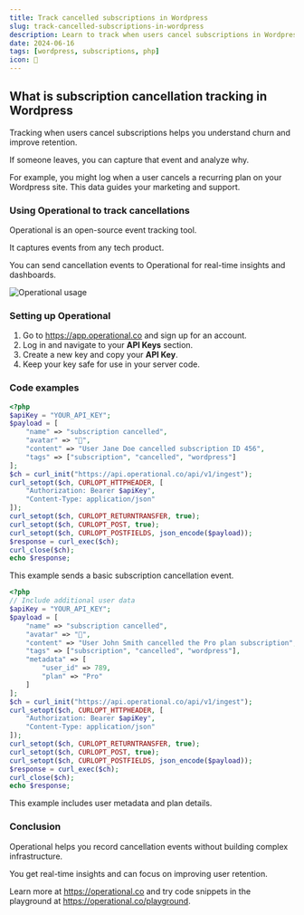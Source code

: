 ```yaml
---
title: Track cancelled subscriptions in Wordpress
slug: track-cancelled-subscriptions-in-wordpress
description: Learn to track when users cancel subscriptions in Wordpress using Operational for real-time monitoring and analysis.
date: 2024-06-16
tags: [wordpress, subscriptions, php]
icon: 🔄
---
```


## What is subscription cancellation tracking in Wordpress

Tracking when users cancel subscriptions helps you understand churn and improve retention.

If someone leaves, you can capture that event and analyze why.

For example, you might log when a user cancels a recurring plan on your Wordpress site. This data guides your marketing and support.

### Using Operational to track cancellations

Operational is an open-source event tracking tool.

It captures events from any tech product.

You can send cancellation events to Operational for real-time insights and dashboards.

![Operational usage](https://operational.co/images/misc/ops-usage.jpg)

### Setting up Operational

1. Go to https://app.operational.co and sign up for an account.
2. Log in and navigate to your **API Keys** section.
3. Create a new key and copy your **API Key**.
4. Keep your key safe for use in your server code.

### Code examples

```php
<?php
$apiKey = "YOUR_API_KEY";
$payload = [
    "name" => "subscription cancelled",
    "avatar" => "🔄",
    "content" => "User Jane Doe cancelled subscription ID 456",
    "tags" => ["subscription", "cancelled", "wordpress"]
];
$ch = curl_init("https://api.operational.co/api/v1/ingest");
curl_setopt($ch, CURLOPT_HTTPHEADER, [
    "Authorization: Bearer $apiKey",
    "Content-Type: application/json"
]);
curl_setopt($ch, CURLOPT_RETURNTRANSFER, true);
curl_setopt($ch, CURLOPT_POST, true);
curl_setopt($ch, CURLOPT_POSTFIELDS, json_encode($payload));
$response = curl_exec($ch);
curl_close($ch);
echo $response;
```

This example sends a basic subscription cancellation event.

```php
<?php
// Include additional user data
$apiKey = "YOUR_API_KEY";
$payload = [
    "name" => "subscription cancelled",
    "avatar" => "🔄",
    "content" => "User John Smith cancelled the Pro plan subscription",
    "tags" => ["subscription", "cancelled", "wordpress"],
    "metadata" => [
        "user_id" => 789,
        "plan" => "Pro"
    ]
];
$ch = curl_init("https://api.operational.co/api/v1/ingest");
curl_setopt($ch, CURLOPT_HTTPHEADER, [
    "Authorization: Bearer $apiKey",
    "Content-Type: application/json"
]);
curl_setopt($ch, CURLOPT_RETURNTRANSFER, true);
curl_setopt($ch, CURLOPT_POST, true);
curl_setopt($ch, CURLOPT_POSTFIELDS, json_encode($payload));
$response = curl_exec($ch);
curl_close($ch);
echo $response;
```

This example includes user metadata and plan details.

### Conclusion

Operational helps you record cancellation events without building complex infrastructure.

You get real-time insights and can focus on improving user retention.

Learn more at https://operational.co and try code snippets in the playground at https://operational.co/playground.  